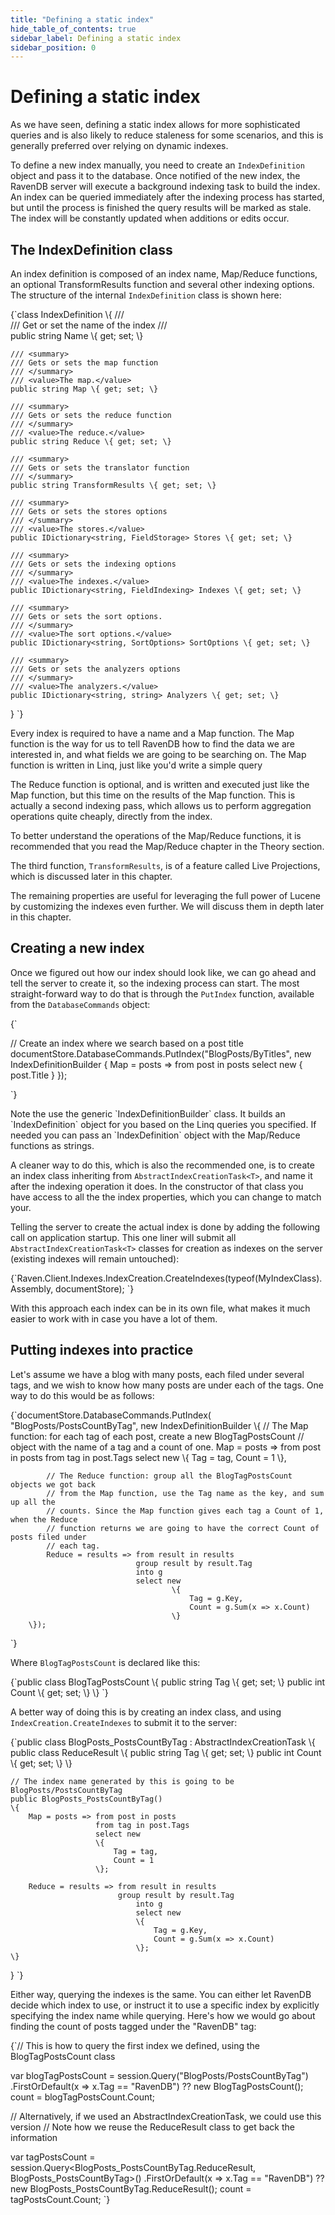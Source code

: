 ```yaml
---
title: "Defining a static index"
hide_table_of_contents: true
sidebar_label: Defining a static index
sidebar_position: 0
---
```



# Defining a static index

As we have seen, defining a static index allows for more sophisticated queries and is also likely to reduce staleness for some scenarios, and this is generally preferred over relying on dynamic indexes.

To define a new index manually, you need to create an `IndexDefinition` object and pass it to the database. Once notified of the new index, the RavenDB server will execute a background indexing task to build the index. An index can be queried immediately after the indexing process has started, but until the process is finished the query results will be marked as stale. The index will be constantly updated when additions or edits occur.

## The IndexDefinition class

An index definition is composed of an index name, Map/Reduce functions, an optional TransformResults function and several other indexing options. The structure of the internal `IndexDefinition` class is shown here:

<TabItem value="index_definition" label="index_definition">
<CodeBlock language="csharp">
{`class IndexDefinition
\{
	/// <summary>
	/// Get or set the name of the index
	/// </summary>
	public string Name \{ get; set; \}

	/// <summary>
	/// Gets or sets the map function
	/// </summary>
	/// <value>The map.</value>
	public string Map \{ get; set; \}

	/// <summary>
	/// Gets or sets the reduce function
	/// </summary>
	/// <value>The reduce.</value>
	public string Reduce \{ get; set; \}

	/// <summary>
	/// Gets or sets the translator function
	/// </summary>
	public string TransformResults \{ get; set; \}

	/// <summary>
	/// Gets or sets the stores options
	/// </summary>
	/// <value>The stores.</value>
	public IDictionary<string, FieldStorage> Stores \{ get; set; \}

	/// <summary>
	/// Gets or sets the indexing options
	/// </summary>
	/// <value>The indexes.</value>
	public IDictionary<string, FieldIndexing> Indexes \{ get; set; \}

	/// <summary>
	/// Gets or sets the sort options.
	/// </summary>
	/// <value>The sort options.</value>
	public IDictionary<string, SortOptions> SortOptions \{ get; set; \}

	/// <summary>
	/// Gets or sets the analyzers options
	/// </summary>
	/// <value>The analyzers.</value>
	public IDictionary<string, string> Analyzers \{ get; set; \}
\}
`}
</CodeBlock>
</TabItem>

Every index is required to have a name and a Map function. The Map function is the way for us to tell RavenDB how to find the data we are interested in, and what fields we are going to be searching on. The Map function is written in Linq, just like you'd write a simple query

The Reduce function is optional, and is written and executed just like the Map function, but this time on the results of the Map function. This is actually a second indexing pass, which allows us to perform aggregation operations quite cheaply, directly from the index.

<Admonition type="info" title="">
To better understand the operations of the Map/Reduce functions, it is recommended that you read the Map/Reduce chapter in the Theory section.
</Admonition>

The third function, `TransformResults`, is of a feature called Live Projections, which is discussed later in this chapter.

The remaining properties are useful for leveraging the full power of Lucene by customizing the indexes even further. We will discuss them in depth later in this chapter.

## Creating a new index

Once we figured out how our index should look like, we can go ahead and tell the server to create it, so the indexing process can start. The most straight-forward way to do that is through the `PutIndex` function, available from the `DatabaseCommands` object:

<TabItem value="static_indexes2" label="static_indexes2">
<CodeBlock language="csharp">
{`

// Create an index where we search based on a post title
documentStore.DatabaseCommands.PutIndex("BlogPosts/ByTitles",
										new IndexDefinitionBuilder<BlogPost>
											\{
												Map = posts => from post in posts
															   select new \{ post.Title \}
											\});
											
											
`}
</CodeBlock>
</TabItem>

<Admonition type="note" title="">
Note the use the generic `IndexDefinitionBuilder` class. It builds an `IndexDefinition` object for you based on the Linq queries you specified. If needed you can pass an `IndexDefinition` object with the Map/Reduce functions as strings.
</Admonition>

A cleaner way to do this, which is also the recommended one, is to create an index class inheriting  from `AbstractIndexCreationTask<T>`, and name it after the indexing operation it does. In the constructor of that class you have access to all the the index properties, which you can change to match your.

Telling the server to create the actual index is done by adding the following call on application startup. This one liner will submit all `AbstractIndexCreationTask<T>` classes for creation as indexes on the server (existing indexes will remain untouched):

<TabItem value="static_indexes5" label="static_indexes5">
<CodeBlock language="csharp">
{`Raven.Client.Indexes.IndexCreation.CreateIndexes(typeof(MyIndexClass).Assembly, documentStore);
`}
</CodeBlock>
</TabItem>

With this approach each index can be in its own file, what makes it much easier to work with in case you have a lot of them.

## Putting indexes into practice

Let's assume we have a blog with many posts, each filed under several tags, and we wish to know how many posts are under each of the tags. One way to do this would be as follows:

<TabItem value="static_indexes3" label="static_indexes3">
<CodeBlock language="csharp">
{`documentStore.DatabaseCommands.PutIndex(
	"BlogPosts/PostsCountByTag",
	new IndexDefinitionBuilder<BlogPost, BlogTagPostsCount>
		\{
			// The Map function: for each tag of each post, create a new BlogTagPostsCount
			// object with the name of a tag and a count of one.
			Map = posts => from post in posts
			               from tag in post.Tags
			               select new
			                      	\{
			                      		Tag = tag,
			                      		Count = 1
			                      	\},

			// The Reduce function: group all the BlogTagPostsCount objects we got back
			// from the Map function, use the Tag name as the key, and sum up all the
			// counts. Since the Map function gives each tag a Count of 1, when the Reduce
			// function returns we are going to have the correct Count of posts filed under
			// each tag.
			Reduce = results => from result in results
			                    group result by result.Tag
			                    into g
			                    select new
			                           	\{
			                           		Tag = g.Key,
			                           		Count = g.Sum(x => x.Count)
			                           	\}
		\});
`}
</CodeBlock>
</TabItem>

Where `BlogTagPostsCount` is declared like this:

<TabItem value="blogpost_mapreduce_classes" label="blogpost_mapreduce_classes">
<CodeBlock language="csharp">
{`public class BlogTagPostsCount
\{
	public string Tag \{ get; set; \}
	public int Count \{ get; set; \}
\}
`}
</CodeBlock>
</TabItem>

A better way of doing this is by creating an index class, and using `IndexCreation.CreateIndexes` to submit it to the server:

<TabItem value="static_indexes4" label="static_indexes4">
<CodeBlock language="csharp">
{`public class BlogPosts_PostsCountByTag : AbstractIndexCreationTask<BlogPost, BlogPosts_PostsCountByTag.ReduceResult>
\{
	public class ReduceResult
	\{
		public string Tag \{ get; set; \}
		public int Count \{ get; set; \}
	\}

	// The index name generated by this is going to be BlogPosts/PostsCountByTag
	public BlogPosts_PostsCountByTag()
	\{
		Map = posts => from post in posts
					   from tag in post.Tags
					   select new
					   \{
						   Tag = tag,
						   Count = 1
					   \};

		Reduce = results => from result in results
							group result by result.Tag
								into g
								select new
								\{
									Tag = g.Key,
									Count = g.Sum(x => x.Count)
								\};
	\}
\}
`}
</CodeBlock>
</TabItem>

Either way, querying the indexes is the same. You can either let RavenDB decide which index to use, or instruct it to use a specific index by explicitly specifying the index name while querying. Here's how we would go about finding the count of posts tagged under the "RavenDB" tag:

<TabItem value="static_indexes6" label="static_indexes6">
<CodeBlock language="csharp">
{`// This is how to query the first index we defined, using the BlogTagPostsCount class

var blogTagPostsCount = session.Query<BlogTagPostsCount>("BlogPosts/PostsCountByTag")
	.FirstOrDefault(x => x.Tag == "RavenDB")
	?? new BlogTagPostsCount();
count = blogTagPostsCount.Count;

// Alternatively, if we used an AbstractIndexCreationTask, we could use this version
// Note how we reuse the ReduceResult class to get back the information

var tagPostsCount = session.Query<BlogPosts_PostsCountByTag.ReduceResult, BlogPosts_PostsCountByTag>()
	.FirstOrDefault(x => x.Tag == "RavenDB")
	?? new BlogPosts_PostsCountByTag.ReduceResult();
count = tagPostsCount.Count;
`}
</CodeBlock>
</TabItem>